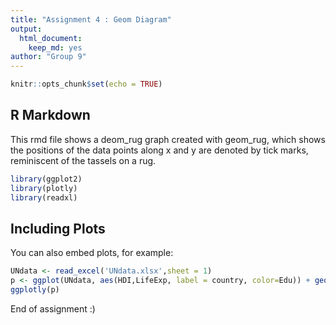 ---
title: "Assignment 4 : Geom Diagram"
output: 
  html_document: 
    keep_md: yes
author: "Group 9"
---

```{r setup, include=FALSE}
knitr::opts_chunk$set(echo = TRUE)
```

## R Markdown
This rmd file shows a deom_rug graph created with geom_rug, which shows the positions of the data points along x and y are denoted by tick marks, reminiscent of the tassels on a rug. 

```{r cars}
library(ggplot2)
library(plotly)
library(readxl)
```

## Including Plots

You can also embed plots, for example:

```{r pressure, echo=FALSE}
UNdata <- read_excel('UNdata.xlsx',sheet = 1)
p <- ggplot(UNdata, aes(HDI,LifeExp, label = country, color=Edu)) + geom_jitter() +  geom_rug(alpha = 1/2, position = "jitter",sides="trbl")  + geom_point() + scale_x_continuous(name="Human Development Index") + scale_y_continuous(name="Life Expectancy")+labs(colour = "Education")
ggplotly(p)
```

End of assignment :)
